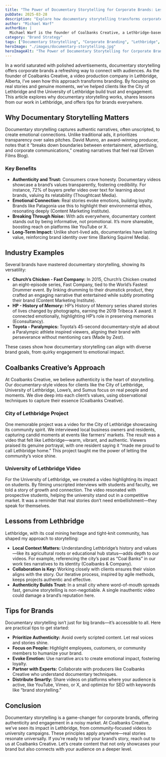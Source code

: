 ```yaml
---
title: "The Power of Documentary Storytelling for Corporate Brands: Lessons from Lethbridge"
pubDate: 2025-03-28
description: "Explore how documentary storytelling transforms corporate branding, builds trust, and connects with audiences, featuring lessons from Lethbridge-based Coalbanks Creative."
author: "Michael Warf"
authorBio: |
  Michael Warf is the founder of Coalbanks Creative, a Lethbridge-based video production company. With over 20 years in web design, development, and management, plus a passion for photography featured in CBC News, Michael blends creativity and strategy to craft authentic stories. He’s dedicated to helping brands shine through documentary storytelling.
category: "Brand Strategy"
tags: ["Documentary Storytelling", "Corporate Branding", "Lethbridge", "Video Production", "Authenticity", "Content Marketing"]
heroImage: "./images/documentary-storytelling.jpg"
heroImageAlt: "The Power of Documentary Storytelling for Corporate Brands: Lessons from Lethbridge"
---
```


In a world saturated with polished advertisements, documentary storytelling offers corporate brands a refreshing way to connect with audiences. As the founder of Coalbanks Creative, a video production company in Lethbridge, Alberta, I’ve seen how this approach transforms branding. By focusing on real stories and genuine moments, we’ve helped clients like the City of Lethbridge and the University of Lethbridge build trust and engagement. This article explores why documentary storytelling works, shares lessons from our work in Lethbridge, and offers tips for brands everywhere.

## Why Documentary Storytelling Matters

Documentary storytelling captures authentic narratives, often unscripted, to create emotional connections. Unlike traditional ads, it prioritizes transparency over sales pitches. David Munro, an award-winning producer, notes that it “breaks down boundaries between entertainment, advertising, and corporate communications,” creating narratives that feel real (Driven Films Blog).

### Key Benefits

*   **Authenticity and Trust:** Consumers crave honesty. Documentary videos showcase a brand’s values transparently, fostering credibility. For instance, 72% of buyers prefer video over text for learning about brands, valuing its relatability (Thoughtcast Media).
*   **Emotional Connection:** Real stories evoke emotions, building loyalty. Brands like Patagonia use this to highlight their environmental ethos, resonating deeply (Content Marketing Institute).
*   **Breaking Through Noise:** With ads everywhere, documentary content stands out by being informative, not promotional. It’s more shareable, boosting reach on platforms like YouTube or X.
*   **Long-Term Impact:** Unlike short-lived ads, documentaries have lasting value, reinforcing brand identity over time (Barking Squirrel Media).

## Industry Examples

Several brands have mastered documentary storytelling, showing its versatility:

*   **Church’s Chicken - Fast Company:** In 2015, Church’s Chicken created an eight-episode series, Fast Company, tied to the World’s Fastest Drummer event. By linking drumming to their drumstick product, they crafted an engaging narrative that entertained while subtly promoting their brand (Content Marketing Institute).
*   **HP - History of Memory:** HP’s History of Memory series shared stories of lives changed by photographs, earning the 2019 Tribeca X award. It connected emotionally, highlighting HP’s role in preserving memories (Econsultancy).
*   **Toyota - Paralympics:** Toyota’s 45-second documentary-style ad about a Paralympic athlete inspired viewers, aligning their brand with perseverance without mentioning cars (Made by Zest).

These cases show how documentary storytelling can align with diverse brand goals, from quirky engagement to emotional impact.

## Coalbanks Creative’s Approach

At Coalbanks Creative, we believe authenticity is the heart of storytelling. Our documentary-style videos for clients like the City of Lethbridge, University of Lethbridge, Lowe’s, and Sumus focus on real people and moments. We dive deep into each client’s values, using observational techniques to capture their essence (Coalbanks Creative).

### City of Lethbridge Project

One memorable project was a video for the City of Lethbridge showcasing its community spirit. We interviewed local business owners and residents, capturing candid moments at events like farmers’ markets. The result was a video that felt like Lethbridge—warm, vibrant, and authentic. Viewers praised its genuine portrayal, with one resident saying it “made me proud to call Lethbridge home.” This project taught me the power of letting the community’s voice shine.

### University of Lethbridge Video

For the University of Lethbridge, we created a video highlighting its impact on students. By filming unscripted interviews with students and faculty, we told a story of growth and connection. The video resonated with prospective students, helping the university stand out in a competitive market. It was a reminder that real stories don’t need embellishment—they speak for themselves.

## Lessons from Lethbridge

Lethbridge, with its coal mining heritage and tight-knit community, has shaped my approach to storytelling:

*   **Local Context Matters:** Understanding Lethbridge’s history and values—like its agricultural roots or educational hub status—adds depth to our videos. For example, referencing the city’s past as “Coal Banks” in our work ties narratives to its identity (Coalbanks & Company).
*   **Collaboration is Key:** Working closely with clients ensures their vision aligns with the story. Our iterative process, inspired by agile methods, keeps projects authentic and effective.
*   **Authenticity Builds Trust:** In a small city where word-of-mouth spreads fast, genuine storytelling is non-negotiable. A single inauthentic video could damage a brand’s reputation here.

## Tips for Brands

Documentary storytelling isn’t just for big brands—it’s accessible to all. Here are practical tips to get started:

*   **Prioritize Authenticity:** Avoid overly scripted content. Let real voices and stories shine.
*   **Focus on People:** Highlight employees, customers, or community members to humanize your brand.
*   **Evoke Emotion:** Use narrative arcs to create emotional impact, fostering loyalty.
*   **Partner with Experts:** Collaborate with producers like Coalbanks Creative who understand documentary techniques.
*   **Distribute Smartly:** Share videos on platforms where your audience is active, like YouTube, Vimeo, or X, and optimize for SEO with keywords like “brand storytelling.”

## Conclusion

Documentary storytelling is a game-changer for corporate brands, offering authenticity and engagement in a noisy market. At Coalbanks Creative, we’ve seen its impact in Lethbridge, from community-focused videos to university campaigns. These principles apply anywhere—real stories resonate universally. If you’re ready to tell your brand’s story, reach out to us at Coalbanks Creative. Let’s create content that not only showcases your brand but also connects with your audience on a deeper level.
